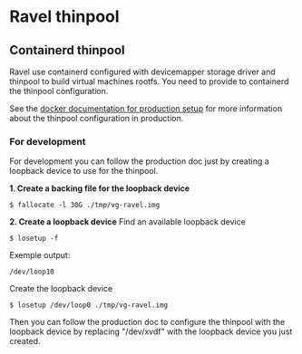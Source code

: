 # Ravel thinpool
## Containerd thinpool

Ravel use containerd configured with devicemapper storage driver and thinpool to build virtual machines rootfs. You need to provide to containerd the thinpool configuration.


See the [docker documentation for production setup](https://github.com/docker/docs/blob/4b74397d7ae2bfb0d32fa4aa0aa3847af2055291/content/storage/storagedriver/device-mapper-driver.md#configure-direct-lvm-mode-manually) for more information about the thinpool configuration in production.


### For development

For development you can follow the production doc just by creating a loopback device to use for the thinpool.

**1. Create a backing file for the loopback device**
```
$ fallocate -l 30G ./tmp/vg-ravel.img
```

**2. Create a loopback device**
Find an available loopback device
```
$ losetup -f
```
Exemple output:

```
/dev/loop10
```

Create the loopback device
```
$ losetup /dev/loop0 ./tmp/vg-ravel.img
```

Then you can follow the production doc to configure the thinpool with the loopback device by replacing "/dev/xvdf" with the loopback device you just created.